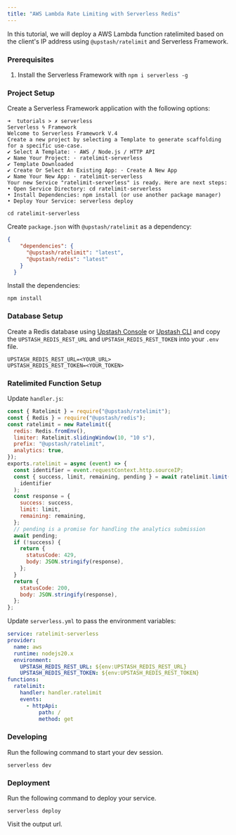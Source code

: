 ```yaml
---
title: "AWS Lambda Rate Limiting with Serverless Redis"
---
```

In this tutorial, we will deploy a AWS Lambda function ratelimited based on the client's IP address using `@upstash/ratelimit` and Serverless Framework.
### Prerequisites
1. Install the Serverless Framework with `npm i serverless -g`
### Project Setup
Create a Serverless Framework application with the following options:
```shell
➜  tutorials > ✗ serverless
Serverless ϟ Framework
Welcome to Serverless Framework V.4
Create a new project by selecting a Template to generate scaffolding for a specific use-case.
✔ Select A Template: · AWS / Node.js / HTTP API
✔ Name Your Project: · ratelimit-serverless
✔ Template Downloaded
✔ Create Or Select An Existing App: · Create A New App
✔ Name Your New App: · ratelimit-serverless
Your new Service "ratelimit-serverless" is ready. Here are next steps:
• Open Service Directory: cd ratelimit-serverless
• Install Dependencies: npm install (or use another package manager)
• Deploy Your Service: serverless deploy
```
```shell
cd ratelimit-serverless
```
Create `package.json` with `@upstash/ratelimit` as a dependency:
```json package.json
{
    "dependencies": {
      "@upstash/ratelimit": "latest",
      "@upstash/redis": "latest"
    }
  }
```
Install the dependencies:
```shell
npm install
```
### Database Setup
Create a Redis database using [Upstash Console](https://console.upstash.com) or [Upstash CLI](https://github.com/upstash/cli) and copy the `UPSTASH_REDIS_REST_URL` and `UPSTASH_REDIS_REST_TOKEN` into your `.env` file.
```shell .env
UPSTASH_REDIS_REST_URL=<YOUR_URL>
UPSTASH_REDIS_REST_TOKEN=<YOUR_TOKEN>
```
### Ratelimited Function Setup
Update `handler.js`:
```js handler.js
const { Ratelimit } = require("@upstash/ratelimit");
const { Redis } = require("@upstash/redis");
const ratelimit = new Ratelimit({
  redis: Redis.fromEnv(),
  limiter: Ratelimit.slidingWindow(10, "10 s"),
  prefix: "@upstash/ratelimit",
  analytics: true,
});
exports.ratelimit = async (event) => {
  const identifier = event.requestContext.http.sourceIP;
  const { success, limit, remaining, pending } = await ratelimit.limit(
    identifier
  );
  const response = {
    success: success,
    limit: limit,
    remaining: remaining,
  };
  // pending is a promise for handling the analytics submission
  await pending;
  if (!success) {
    return {
      statusCode: 429,
      body: JSON.stringify(response),
    };
  }
  return {
    statusCode: 200,
    body: JSON.stringify(response),
  };
};
```
Update `serverless.yml` to pass the environment variables:
```yaml serverless.yml
service: ratelimit-serverless
provider:
  name: aws
  runtime: nodejs20.x
  environment:
    UPSTASH_REDIS_REST_URL: ${env:UPSTASH_REDIS_REST_URL}
    UPSTASH_REDIS_REST_TOKEN: ${env:UPSTASH_REDIS_REST_TOKEN}
functions:
  ratelimit:
    handler: handler.ratelimit
    events:
      - httpApi:
          path: /
          method: get
```
### Developing
Run the following command to start your dev session.
```shell
serverless dev
```
### Deployment
Run the following command to deploy your service.
```shell
serverless deploy
```
Visit the output url.